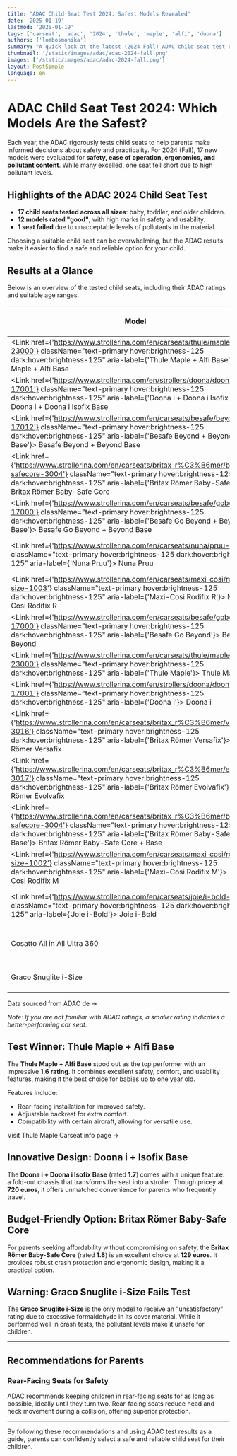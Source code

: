 ```yaml
---
title: "ADAC Child Seat Test 2024: Safest Models Revealed"
date: '2025-01-19'
lastmod: '2025-01-19'
tags: ['carseat', 'adac', '2024', 'thule', 'maple', 'alfi', 'doona']
authors: ['lombosmonika']
summary: "A quick look at the latest (2024 Fall) ADAC child seat test results, including safety, usability, ergonomics, and pollutant levels."
thumbnail: '/static/images/adac/adac-2024-fall.png'
images: ['/static/images/adac/adac-2024-fall.png']
layout: PostSimple
language: en
---
```


# ADAC Child Seat Test 2024: Which Models Are the Safest?

Each year, the ADAC rigorously tests child seats to help parents make informed decisions about safety and practicality. 
For 2024 (Fall), 17 new models were evaluated for **safety, ease of operation, ergonomics, and pollutant content**. While many excelled, one seat fell short due to high pollutant levels.

## Highlights of the ADAC 2024 Child Seat Test

- **17 child seats tested across all sizes**: baby, toddler, and older children.
- **12 models rated "good"**, with high marks in safety and usability.
- **1 seat failed** due to unacceptable levels of pollutants in the material.

Choosing a suitable child seat can be overwhelming, but the ADAC results make it easier to find a safe and reliable option for your child.

<GoogleAd
    adClient="ca-pub-1946644893911245"
    adSlot="9479770359"
    className="mb-4"
/>


## Results at a Glance

Below is an overview of the tested child seats, including their ADAC ratings and suitable age ranges.

| Model                                | ADAC Rating | Price (€) | Category                 | Child Size Range  |
|--------------------------------------|--------|-----------|--------------------------|-------------------|
| <Link href={'https://www.strollerina.com/en/carseats/thule/maple-23000'} className="text-primary hover:brightness-125 dark:hover:brightness-125" aria-label={'Thule Maple + Alfi Base'}> Thule Maple + Alfi Base</Link>| 1.6    | 570       | Baby                    | 40 cm to 75 cm    |
| <Link href={'https://www.strollerina.com/en/strollers/doona/doonai-17001'} className="text-primary hover:brightness-125 dark:hover:brightness-125" aria-label={'Doona i + Doona i Isofix Base'}> Doona i + Doona i Isofix Base</Link>    | 1.7    | 720       | Baby                    | 40 cm to 85 cm    |
| <Link href={'https://www.strollerina.com/en/carseats/besafe/beyond-17012'} className="text-primary hover:brightness-125 dark:hover:brightness-125" aria-label={'Besafe Beyond + Beyond Base'}> Besafe Beyond + Beyond Base</Link>      | 1.8    | 758       | Toddler & Child         | 61 cm to 125 cm   |
| <Link href={'https://www.strollerina.com/en/carseats/britax_r%C3%B6mer/baby-safecore-3004'} className="text-primary hover:brightness-125 dark:hover:brightness-125" aria-label={'Britax Römer Baby-Safe Core'}> Britax Römer Baby-Safe Core</Link>     | 1.8    | 129       | Baby                    | 40 cm to 83 cm    |
| <Link href={'https://www.strollerina.com/en/carseats/besafe/gobeyond-17000'} className="text-primary hover:brightness-125 dark:hover:brightness-125" aria-label={'Besafe Go Beyond + Beyond Base'}> Besafe Go Beyond + Beyond Base</Link>   | 1.8    | 678       | Baby                    | 40 cm to 87 cm    |
| <Link href={'https://www.strollerina.com/en/carseats/nuna/pruu-4001'} className="text-primary hover:brightness-125 dark:hover:brightness-125" aria-label={'Nuna Pruu'}> Nuna Pruu</Link>                        | 2.0    | 450       | Baby & Toddler          | 40 cm to 105 cm   |
| <Link href={'https://www.strollerina.com/en/carseats/maxi_cosi/rodifixri-size-1003'} className="text-primary hover:brightness-125 dark:hover:brightness-125" aria-label={'Maxi-Cosi Rodifix R'}> Maxi-Cosi Rodifix R</Link>              | 2.0    | 150       | Child                   | 100 cm to 150 cm  |
| <Link href={'https://www.strollerina.com/en/carseats/besafe/gobeyond-17000'} className="text-primary hover:brightness-125 dark:hover:brightness-125" aria-label={'Besafe Go Beyond'}> Besafe Go Beyond</Link>                 | 2.1    | 389       | Baby                    | 40 cm to 87 cm    |
| <Link href={'https://www.strollerina.com/en/carseats/thule/maple-23000'} className="text-primary hover:brightness-125 dark:hover:brightness-125" aria-label={'Thule Maple'}> Thule Maple</Link>                      | 2.2    | 280       | Baby                    | 40 cm to 75 cm    |
| <Link href={'https://www.strollerina.com/en/strollers/doona/doonai-17001'} className="text-primary hover:brightness-125 dark:hover:brightness-125" aria-label={'Doona i'}> Doona i</Link>                          | 2.4    | 530       | Baby                    | 40 cm to 85 cm    |
| <Link href={'https://www.strollerina.com/en/carseats/britax_r%C3%B6mer/versafix-3016'} className="text-primary hover:brightness-125 dark:hover:brightness-125" aria-label={'Britax Römer Versafix'}> Britax Römer Versafix</Link>            | 2.5    | 225       | Toddler & Child         | 76 cm to 150 cm   |
| <Link href={'https://www.strollerina.com/en/carseats/britax_r%C3%B6mer/evolvafix-3017'} className="text-primary hover:brightness-125 dark:hover:brightness-125" aria-label={'Britax Römer Evolvafix'}> Britax Römer Evolvafix</Link>           | 2.5    | 230       | Toddler & Child         | 76 cm to 150 cm   |
| <Link href={'https://www.strollerina.com/en/carseats/britax_r%C3%B6mer/baby-safecore-3004'} className="text-primary hover:brightness-125 dark:hover:brightness-125" aria-label={'Britax Römer Baby-Safe Core + Base'}> Britax Römer Baby-Safe Core + Base</Link>| 2.6   | 257       | Baby                    | 40 cm to 83 cm    |
| <Link href={'https://www.strollerina.com/en/carseats/maxi_cosi/rodifixmi-size-1002'} className="text-primary hover:brightness-125 dark:hover:brightness-125" aria-label={'Maxi-Cosi Rodifix M'}> Maxi-Cosi Rodifix M</Link>              | 2.7    | 130       | Child                   | 100 cm to 150 cm  |
| <Link href={'https://www.strollerina.com/en/carseats/joie/i-bold-10000'} className="text-primary hover:brightness-125 dark:hover:brightness-125" aria-label={'Joie i-Bold'}> Joie i-Bold</Link>                      | 3.0    | 220       | Toddler & Child         | 76 cm to 150 cm   |
| Cosatto All in All Ultra 360     | 3.4    | 430       | Baby, Toddler, Child    | 40 cm to 150 cm   |
| Graco Snuglite i-Size           | 4.6    | 95        | Baby                    | 40 cm to 75 cm    |


<div className="">
    <Link href={'https://www.adac.de/rund-ums-fahrzeug/ausstattung-technik-zubehoer/kindersitze/kindersitztest/kindersitz-vergleichstest-2024/'} className="text-primary hover:brightness-125 dark:hover:brightness-125" aria-label={'Butterfly info page'}> Data sourced from ADAC de  &rarr;</Link>
</div>

*Note: If you are not familiar with ADAC ratings, a smaller rating indicates a better-performing car seat.*


## Test Winner: Thule Maple + Alfi Base

The **Thule Maple + Alfi Base** stood out as the top performer with an impressive **1.6 rating**. It combines excellent safety, comfort, and usability features, making it the best choice for babies up to one year old. 

Features include:

- Rear-facing installation for improved safety.
- Adjustable backrest for extra comfort.
- Compatibility with certain aircraft, allowing for versatile use.

<div className="">
    <Link
        href={'https://www.strollerina.com/en/carseats/thule/maple-23000'}
        className="text-primary hover:brightness-125 dark:hover:brightness-125"
        aria-label={'thule mapple info page'}
    >
        Visit Thule Maple Carseat info page  &rarr;
    </Link>
</div>



## Innovative Design: Doona i + Isofix Base

The **Doona i + Doona i Isofix Base** (rated **1.7**) comes with a unique feature: a fold-out chassis that transforms the seat into a stroller. Though pricey at **720 euros**, it offers unmatched convenience for parents who frequently travel.

## Budget-Friendly Option: Britax Römer Baby-Safe Core

For parents seeking affordability without compromising on safety, the **Britax Römer Baby-Safe Core** (rated **1.8**) is an excellent choice at **129 euros**. It provides robust crash protection and ergonomic design, making it a practical option.

## Warning: Graco Snuglite i-Size Fails Test

The **Graco Snuglite i-Size** is the only model to receive an "unsatisfactory" rating due to excessive formaldehyde in its cover material. While it performed well in crash tests, the pollutant levels make it unsafe for children.

---

## Recommendations for Parents

### Rear-Facing Seats for Safety
ADAC recommends keeping children in rear-facing seats for as long as possible, ideally until they turn two. Rear-facing seats reduce head and neck movement during a collision, offering superior protection.

---

By following these recommendations and using ADAC test results as a guide, parents can confidently select a safe and reliable child seat for their children.
